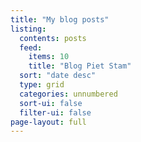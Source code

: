 ```yaml
---
title: "My blog posts"
listing:
  contents: posts
  feed: 
    items: 10
    title: "Blog Piet Stam"
  sort: "date desc"
  type: grid
  categories: unnumbered
  sort-ui: false
  filter-ui: false
page-layout: full
---
```

